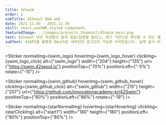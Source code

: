 ```yaml
---
title: 42swim
order: 2
subTitle: 42Seoul Q&A web
date: 2021.11.03 - 2021.12.30
skill: react,useSWR,styled component,
featuredImage: ../images/projects_thumnail/42swim_main.png
text: 42seoul 내의 학생들이 쉽게 질문/답변을 올리고, 태그 기반으로 확인할 수 있는 웹사이트입니다. styled-component와 스토리북을 적용해 컴포넌트 관리를 고민하며 진행한 프로젝트입니다.
subText: 42API를 활용한 OAuth로 내부인만 로그인이 가능한 사이트입니다. 실제 출시 이후에도 계속 사용자를 관리하고 유지보수를 진행중인 프로젝트입니다.
---
```





<Sticker
  normalImg={swim_logo}
  hoverImg={swim_logo_hover}
  clickImg={swim_logo_click}
  alt={"swim_logo"}
  width={"204"}
  height={"135"}
  url={"https://swim.42seoul.io"}
  positionTop={"70%"}
  positionLeft={"-5%"}
  rotate={"-10"}
/>

<Sticker
  normalImg={swim_github}
  hoverImg={swim_github_hover}
  clickImg={swim_github_click}
  alt={"swim_github"}
  width={"215"}
  height={"207"}
  url={"https://github.com/innovationacademy-kr/42Swim"}
  positionTop={"60%"}
  positionLeft={"86%"}
  rotate={"-19"}
/>

<Sticker
  normalImg={starNormalImg}
  hoverImg={starHoverImg}
  clickImg={starClickImg}
  alt={"start1"}
  width="180"
  height={"180"}
  positionLeft={"80%"}
  positionTop={"80%"}
/>
